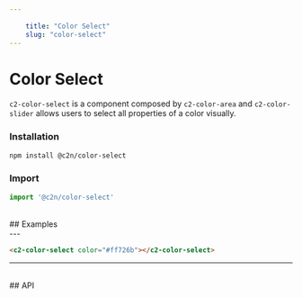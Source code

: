 ```yaml
---
    
    title: "Color Select"
    slug: "color-select"
---
```




# Color Select

`c2-color-select` is a component composed by `c2-color-area` and `c2-color-slider` allows users to select all properties of a color visually.

### Installation

```bash tag=CodeBlock
npm install @c2n/color-select
```

### Import

```typescript tag=CodeBlock
import '@c2n/color-select'
```

<br />
## Examples
<br />
---

```html tag=MdxCodeBlock,compact=true,component=c2-color-select
<c2-color-select color="#ff726b"></c2-color-select>
```

---

<br />
## API

<ApiTable componentTag="c2-color-select"></ApiTable>
